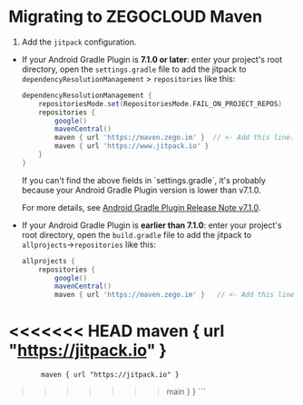 # Migrating to ZEGOCLOUD Maven

1. Add the `jitpack` configuration.

- If your Android Gradle Plugin is **7.1.0 or later**: enter your project's root directory, open the `settings.gradle` file to add the jitpack to `dependencyResolutionManagement` > `repositories` like this:

    ``` groovy
    dependencyResolutionManagement {
        repositoriesMode.set(RepositoriesMode.FAIL_ON_PROJECT_REPOS)
        repositories {
            google()
            mavenCentral()
            maven { url 'https://maven.zego.im' }  // <- Add this line.
            maven { url 'https://www.jitpack.io' }
        }
    }
    ```

    <Warning title="Warning">
    If you can't find the above fields in `settings.gradle`, it's probably because your Android Gradle Plugin version is lower than v7.1.0.

    For more details, see [Android Gradle Plugin Release Note v7.1.0](https://developer.android.com/studio/releases/gradle-plugin#settings-gradle).
    </Warning>

- If your Android Gradle Plugin is **earlier than 7.1.0**: enter your project's root directory, open the `build.gradle` file to add the jitpack to `allprojects`->`repositories` like this:

    ```groovy
    allprojects {
        repositories {
            google()
            mavenCentral()
            maven { url 'https://maven.zego.im' }   // <- Add this line.
<<<<<<< HEAD
            maven { url "https://jitpack.io" }
=======
            maven { url "https://jitpack.io" }
>>>>>>> main
        }
    }
    ```
